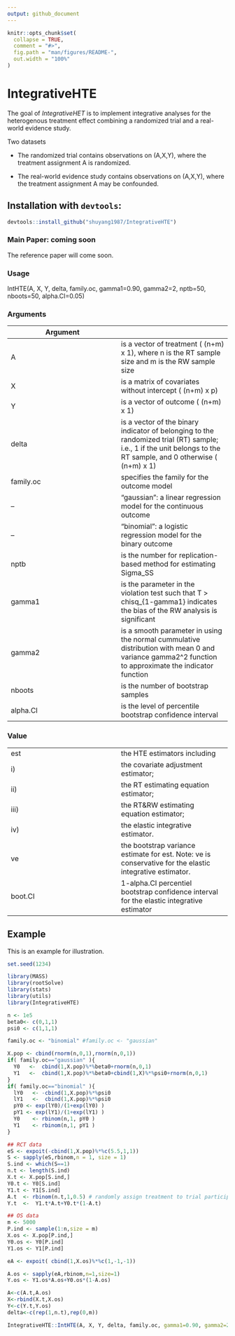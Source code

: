 ```yaml
---
output: github_document
---
```


<!-- README.md is generated from README.Rmd. Please edit that file -->

```r
knitr::opts_chunk$set(
  collapse = TRUE,
  comment = "#>",
  fig.path = "man/figures/README-",
  out.width = "100%"
)
```

# IntegrativeHTE

The goal of *IntegrativeHET* is to 
implement integrative analyses for the heterogenous treatment effect
combining a randomized trial and a real-world evidence study.

Two datasets

* The randomized trial contains observations on (A,X,Y), where the treatment assignment A is randomized. 

* The real-world evidence study contains observations on (A,X,Y), where the treatment assignment A may be confounded.


## Installation with `devtools`:

```r
devtools::install_github("shuyang1987/IntegrativeHTE")
```

### Main Paper: coming soon

The reference paper will come soon.


### Usage

IntHTE(A, X, Y, delta, family.oc, gamma1=0.90, gamma2=2, nptb=50, nboots=50, alpha.CI=0.05)

### Arguments

Argument  | 
------------- | -------------
A	|is a vector of treatment  ( (n+m) x 1), where n is the RT sample size and m is the RW sample size
X	| is a matrix of covariates without intercept  ( (n+m) x p)
Y |	is a vector of outcome  ( (n+m) x 1)
delta |is a vector of the binary indicator of belonging to the randomized trial (RT) sample; i.e., 1 if the unit belongs to the RT sample, and 0 otherwise  ( (n+m) x 1)
family.oc	|specifies the family for the outcome model
-- |"gaussian": a linear regression model for the continuous outcome
-- |"binomial": a logistic regression model for the binary outcome
nptb |is the number for replication-based method for estimating Sigma_SS
gamma1|	is the parameter in the violation test such that T > chisq_{1-gamma1} indicates the bias of the RW analysis is significant
gamma2|is a smooth parameter in using the normal cummulative distribution with mean 0 and variance gamma2^2 function to approximate the indicator function
nboots|	is the number of bootstrap samples
alpha.CI| is the level of percentile bootstrap confidence interval


### Value

 | 
------------- | -------------
est | the HTE estimators including
i)  |  the covariate adjustment estimator;
ii) |  the RT estimating equation estimator;
iii)| the RT&RW estimating equation estimator;
iv) |  the elastic integrative estimator.
ve|   the bootstrap variance estimate for est. Note: ve is conservative for the elastic integrative estimator.
boot.CI|  1-alpha.CI percentiel bootstrap confidence interval for the elastic integrative estimator


## Example

This is an example for illustration.

```r

set.seed(1234)

library(MASS)
library(rootSolve)
library(stats)
library(utils)
library(IntegrativeHTE)

n <- 1e5
beta0<- c(0,1,1)
psi0 <- c(1,1,1)

family.oc <- "binomial" #family.oc <- "gaussian"

X.pop <- cbind(rnorm(n,0,1),rnorm(n,0,1))
if( family.oc=="gaussian" ){
  Y0   <-  cbind(1,X.pop)%*%beta0+rnorm(n,0,1)
  Y1   <-  cbind(1,X.pop)%*%beta0+cbind(1,X)%*%psi0+rnorm(n,0,1)
}
if( family.oc=="binomial" ){
  lY0   <- -cbind(1,X.pop)%*%psi0
  lY1   <-  cbind(1,X.pop)%*%psi0
  pY0 <- exp(lY0)/(1+exp(lY0) )
  pY1 <- exp(lY1)/(1+exp(lY1) )
  Y0    <- rbinom(n,1, pY0 )
  Y1    <- rbinom(n,1, pY1 )
}

## RCT data
eS <- expoit(-cbind(1,X.pop)%*%c(5.5,1,1))
S <- sapply(eS,rbinom,n = 1, size = 1)
S.ind <- which(S==1)
n.t <- length(S.ind)
X.t <- X.pop[S.ind,]
Y0.t <- Y0[S.ind]
Y1.t <- Y1[S.ind]
A.t  <- rbinom(n.t,1,0.5) # randomly assign treatment to trial participant
Y.t  <-  Y1.t*A.t+Y0.t*(1-A.t)

## OS data
m <- 5000
P.ind <- sample(1:n,size = m)
X.os <- X.pop[P.ind,]
Y0.os <- Y0[P.ind]
Y1.os <- Y1[P.ind]

eA <- expoit( cbind(1,X.os)%*%c(1,-1,-1))

A.os <- sapply(eA,rbinom,n=1,size=1)
Y.os <- Y1.os*A.os+Y0.os*(1-A.os)

A<-c(A.t,A.os)
X<-rbind(X.t,X.os)
Y<-c(Y.t,Y.os)
delta<-c(rep(1,n.t),rep(0,m))

IntegrativeHTE::IntHTE(A, X, Y, delta, family.oc, gamma1=0.90, gamma2=2, nptb=50, nboots=50, alpha.CI=0.05)


```
